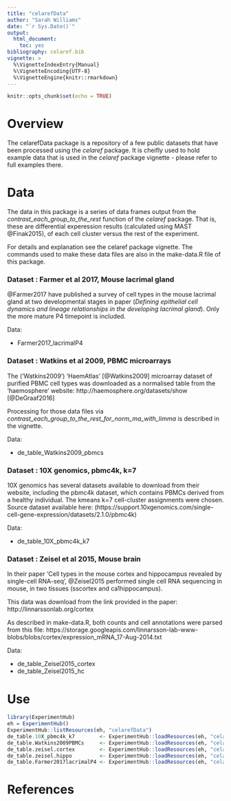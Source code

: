 ```yaml
---
title: "celarefData"
author: "Sarah Williams"
date: "`r Sys.Date()`"
output: 
  html_document: 
    toc: yes
bibliography: celaref.bib
vignette: >
  %\VignetteIndexEntry{Manual}
  %\VignetteEncoding{UTF-8}
  %\VignetteEngine{knitr::rmarkdown}
---
```


```r
knitr::opts_chunk$set(echo = TRUE)
```

# Overview

The celarefData package is a repository of a few public datasets that have been
processed using the *celaref* package. It is cheifly used to hold example data 
that is used in the *celaref* package vignette - please refer to full examples 
there.

# Data

The data in this package is a series of data frames output from the
*contrast_each_group_to_the_rest* function of the *celaref* package. 
That is, these are differential experession results (calculated using 
MAST @Finak2015), of each cell cluster versus the rest of the experiment. 

For details and explanation see the celaref package vignette. 
The commands used to make these data files are also in the make-data.R 
file of this package.

### Dataset : Farmer et al 2017, Mouse lacrimal gland

@Farmer2017 have published a survey of cell types in the mouse lacrimal gland 
at two developmental stages in paper (*Defining epithelial cell dynamics and 
lineage relationships in the developing lacrimal gland*). Only the more 
mature P4 timepoint is included.

Data:

* Farmer2017_lacrimalP4

### Dataset : Watkins et al 2009, PBMC microarrays 

The ('Watkins2009') ‘HaemAtlas’ [@Watkins2009] microarray dataset of purified 
PBMC cell types
was downloaded as a normalised table from the 'haemosphere' website:
http://haemosphere.org/datasets/show [@DeGraaf2016]

Processing for those data files via *contrast_each_group_to_the_rest_for_norm_ma_with_limma* is described in the vignette.


Data:

* de_table_Watkins2009_pbmcs



### Dataset : 10X genomics, pbmc4k, k=7

10X genomics has several datasets available to download from their website,
including the pbmc4k dataset, which contains PBMCs derived from a healthy
individual. The kmeans k=7 cell-cluster assignments were chosen. 
Source dataset available here:
(https://support.10xgenomics.com/single-cell-gene-expression/datasets/2.1.0/pbmc4k)

Data: 

* de_table_10X_pbmc4k_k7

### Dataset : Zeisel et al 2015, Mouse brain


In their paper 'Cell types in the mouse cortex and hippocampus revealed by
single-cell RNA-seq', @Zeisel2015 performed single cell RNA sequencing
in mouse, in two tissues (sscortex and ca1hippocampus).

This data was download from the link provided in the paper: http://linnarssonlab.org/cortex

As described in make-data.R, both counts and cell annotations were parsed from this file:
https://storage.googleapis.com/linnarsson-lab-www-blobs/blobs/cortex/expression_mRNA_17-Aug-2014.txt


Data:

* de_table_Zeisel2015_cortex
* de_table_Zeisel2015_hc



# Use

```r
library(ExperimentHub)
eh = ExperimentHub()
ExperimentHub::listResources(eh, "celarefData")
de_table.10X_pbmc4k_k7        <- ExperimentHub::loadResources(eh, "celarefData", 'de_table_10X_pbmc4k_k7')[[1]]
de_table.Watkins2009PBMCs     <- ExperimentHub::loadResources(eh, "celarefData", 'de_table_Watkins2009_pbmcs')[[1]]
de_table.zeisel.cortex        <- ExperimentHub::loadResources(eh, "celarefData", 'de_table_Zeisel2015_cortex')[[1]]
de_table.zeisel.hippo         <- ExperimentHub::loadResources(eh, "celarefData", 'de_table_Zeisel2015_hc')[[1]]
de_table.Farmer2017lacrimalP4 <- ExperimentHub::loadResources(eh, "celarefData", 'de_table_Farmer2017_lacrimalP4')[[1]]
```

# References
